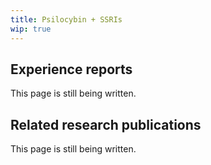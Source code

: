 ---
title: Psilocybin + SSRIs
wip: true
---

## Experience reports

This page is still being written.

## Related research publications

This page is still being written.

